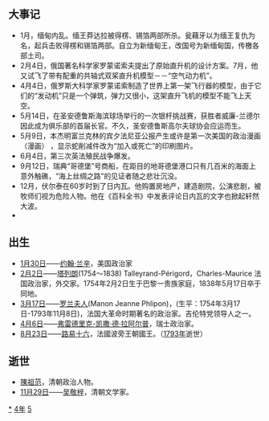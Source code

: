 {{yearTOC|1754|清'''[[乾隆|乾隆]]十九年'''；越南'''[[景興|景興]]十五年'''；日本'''[[寶曆_(桃園天皇)|寶曆]]四年'''}}
== 大事记 ==
*1月，缅甸内乱。缅王莽达拉被得楞、锡箔两部所杀。瓮藉牙以为缅王复仇为名，起兵击败得楞和锡箔两部。自立为新缅甸王，改国号为新缅甸国，传檄各部土司。
*2月4日，俄国著名科学家罗蒙诺索夫提出了原始直升机的设计方案。7月，他又试飞了带有配重的共轴式双桨直升机模型－－“空气动力机”。
*4月4日，俄罗斯大科学家罗蒙诺索制造了世界上第一架飞行器的模型，由于它们的“发动机”只是一个弹筑，弹力又很小，这架直升飞机的模型不能飞上天空。
*5月14日，在圣安德鲁斯海滨球场举行的一次银杆挑战赛，获胜者威廉-兰德尔因此成为俱乐部的首届长官。不久，圣安德鲁斯高尔夫球协会应运而生。
*5月9日，本杰明富兰克林的宾夕法尼亚公报产生或许是第一次美国的政治漫画（漫画） ，显示蛇削减件改为“加入或死亡”的印刷图片。
*6月4日，第三次英法殖民战争爆发。
*9月12日，瑞典“哥德堡”号商船，在距目的地哥德堡港口只有几百米的海面上意外触礁，“海上丝绸之路”的见证者随之悲壮沉没。
*12月，伏尔泰在60岁时到了日内瓦。他购置房地产，建造剧院，公演悲剧，被牧师们视为危险人物。他在《百科全书》中发表评论日内瓦的文字也掀起轩然大波。
*

== 出生 ==
* [[1月30日|1月30日]]——[[约翰·兰辛|约翰·兰辛]]，美国政治家
* [[2月2日|2月2日]]——[[塔列朗|塔列朗]](1754～1838) Talleyrand-Périgord，Charles-Maurice 法国政治家，外交家。1754年2月2日生于巴黎一贵族家庭，1838年5月17日卒于同地。
* [[3月17日|3月17日]]——[[罗兰夫人|罗兰夫人]](Manon Jeanne Phlipon)，(生平：1754年3月17日-1793年11月8日)，法国大革命时期著名的政治家。吉伦特党领导人之一。
* [[4月6日|4月6日]]——[[弗雷德里克-凯撒·德·拉阿尔普|弗雷德里克-凯撒·德·拉阿尔普]]，瑞士政治家。
* [[8月23日|8月23日]]——[[路易十六|路易十六]]，法國波旁王朝國王。（[[1793年|1793年]]逝世）

== 逝世 ==
{{Wikisource year mention}}
*[[陳祖范|陳祖范]]，清朝政治人物。
*[[11月29日|11月29日]]——[[吴敬梓|吴敬梓]]，清朝文学家。

[[Category:1754年|*]]
[[Category:1750年代|4年]]
[[Category:18世纪各年|5]]
